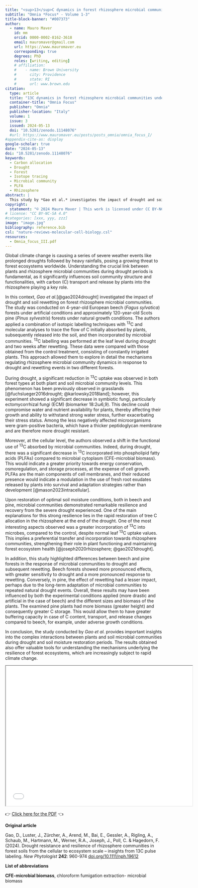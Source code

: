 ```yaml
---
title: "<sup>13</sup>C dynamics in forest rhizosphere microbial communities under drought and rewetting"
subtitle: "Omnia *Focus* - Volume 1-3"
title-block-banner: "#007373"
author:
  - name: Mauro Maver
    id: mm
    orcid: 0000-0002-8162-3618
    email: mauromaver@gmail.com
    url: https://www.mauromaver.eu
    corresponding: true
    degrees: PhD
    roles: [writing, editing]
    # affiliation: 
    #    - name: Brown University
    #      city: Providence
    #      state: RI
    #      url: www.brown.edu
citation:
  type: article
  title: "13C dynamics in forest rhizosphere microbial communities under drought and rewetting"
  container-title: "Omnia Focus"
  publisher: "Omnia"
  publisher-location: "Italy"
  volume: 1
  issue: 3
  issued: 2024-05-13
  doi: "10.5281/zenodo.11148076"
  #url: https://www.mauromaver.eu/posts/posts_omnia/omnia_focus_I/
#appendix-cite-as: display
google-scholar: true
date: "2024-05-13"
doi: "10.5281/zenodo.11148076"
keywords:
  - Carbon allocation
  - Drought
  - Forest
  - Isotope tracing
  - Microbial community
  - PLFA
  - Rhizosphere
abstract: |
  This study by *Gao et al.* investigates the impact of drought and soil rewetting on forest rhizosphere microbial communities, tracing the dynamics of carbon-13 (<sup>13</sup>C) in European beech and Scots pine forests. Findings reveal significant shifts in <sup>13</sup>C uptake and microbial community resilience, shedding light on ecosystem responses to climate change-induced stressors.
copyright:
  statement: "© 2024 Mauro Maver | This work is licensed under CC BY-NC-SA 4.0"
# license: "CC BY-NC-SA 4.0"
#categories: [xxx, yyy, zzz]
image: "image.jpg"
bibliography: reference.bib
csl: "nature-reviews-molecular-cell-biology.csl"
resources: 
  - Omnia_focus_III.pdf
---
```


::: drop-cap
Global climate change is causing a series of severe weather events like prolonged droughts followed by heavy rainfalls, posing a growing threat to forest ecosystems worldwide. Understanding the crucial link between plants and rhizosphere microbial communities during drought periods is fundamental, as it significantly influences soil community structure and functionalities, with carbon (C) transport and release by plants into the rhizosphere playing a key role.
:::

In this context, *Gao et al.*[@gao2024drought] investigated the impact of drought and soil rewetting on forest rhizosphere microbial communities. The study was conducted on 4-year-old European beech (*Fagus sylvatica*) forests under artificial conditions and approximately 120-year-old Scots pine (*Pinus sylvestris*) forests under natural growth conditions. The authors applied a combination of isotopic labelling techniques with <sup>13</sup>C and molecular analyses to trace the flow of C initially absorbed by plants, subsequently released into the soil, and then incorporated by microbial communities. <sup>13</sup>C labelling was performed at the leaf level during drought and two weeks after rewetting. These data were compared with those obtained from the control treatment, consisting of constantly irrigated plants. This approach allowed them to explore in detail the mechanisms regulating rhizosphere microbial community dynamics in response to drought and rewetting events in two different forests.

During drought, a significant reduction in <sup>13</sup>C uptake was observed in both forest types at both plant and soil microbial community levels. This phenomenon has been previously observed in grasslands [@fuchslueger2016drought; @karlowsky2018land]; however, this experiment showed a significant decrease in symbiotic fungi, particularly ectomycorrhizal fungi (ECM) (biomarker 18:2ω6,9). This decline could compromise water and nutrient availability for plants, thereby affecting their growth and ability to withstand strong water stress, further exacerbating their stress status. Among the less negatively affected microorganisms were gram-positive bacteria, which have a thicker peptidoglycan membrane and are therefore more drought resistant.

Moreover, at the cellular level, the authors observed a shift in the functional use of <sup>13</sup>C absorbed by microbial communities. Indeed, during drought, there was a significant decrease in <sup>13</sup>C incorporated into phospholipid fatty acids (PLFAs) compared to microbial cytoplasm (CFE-microbial biomass). This would indicate a greater priority towards energy conservation, osmoregulation, and storage processes, at the expense of cell growth. PLFAs are the main components of cell membranes, and their reduced presence would indicate a modulation in the use of fresh root exudates released by plants into survival and adaptation strategies rather than development [@mason2023intracellular].

Upon restoration of optimal soil moisture conditions, both in beech and pine, microbial communities demonstrated remarkable resilience and recovery from the severe drought experienced. One of the main explanations for this strong resilience lies in the rapid restoration of tree C allocation in the rhizosphere at the end of the drought. One of the most interesting aspects observed was a greater incorporation of <sup>13</sup>C into microbes, compared to the control, despite normal leaf <sup>13</sup>C uptake values. This implies a preferential transfer and incorporation towards rhizosphere communities, strengthening their role in plant functioning and maintaining forest ecosystem health [@joseph2020rhizosphere; @gao2021drought].

In addition, this study highlighted differences between beech and pine forests in the response of microbial communities to drought and subsequent rewetting. Beech forests showed more pronounced effects, with greater sensitivity to drought and a more pronounced response to rewetting. Conversely, in pine, the effect of rewetting had a lesser impact, perhaps due to the long-term adaptation of microbial communities to repeated natural drought events. Overall, these results may have been influenced by both the experimental conditions applied (more drastic and artificial in the case of beech) and the different sizes and biomass of the plants. The examined pine plants had more biomass (greater height) and consequently greater C storage. This would allow them to have greater buffering capacity in case of C content, transport, and release changes compared to beech, for example, under adverse growth conditions.

In conclusion, the study conducted by *Gao et al.* provides important insights into the complex interactions between plants and soil microbial communities during drought and soil moisture restoration periods. The results obtained also offer valuable tools for understanding the mechanisms underlying the resilience of forest ecosystems, which are increasingly subject to rapid climate change.

::: {style="text-align: center"}
<iframe width="600" height="450" src="Omnia_focus_III.pdf">

</iframe>
:::

::: PDF
👉 [Click here for the PDF](Omnia_focus_III.pdf "Here you can download the PDF version") 👈
:::

::: {.callout-note appearance="minimal"}
**Original article**

Gao, D., Luster, J., Zürcher, A., Arend, M., Bai, E., Gessler, A., Rigling, A., Schaub, M., Hartmann, M., Werner, R.A., Joseph, J., Poll, C. & Hagedorn, F. (2024). Drought resistance and resilience of rhizosphere communities in forest soils from the cellular to ecosystem scale – insights from 13C pulse labeling. *New Phytologist* **242**: 960-974 [doi.org/10.1111/nph.19612](https://doi.org/10.1111/nph.19612)

**List of abbreviations**

**CFE-microbial biomass**, chloroform fumigation extraction- microbial biomass
:::
